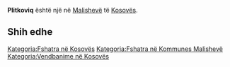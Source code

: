 {{Fshat në 
 | Emri                = Plitkoviq
 | EmriAlt                = 
 | NAME_SHORT_FORM=      
 | NAME_GENERIC=      
 | NAME_SORT_NAME_RO=      PLITKOVIQ
 | FULL_NAME_RO = Plitkoviq
 | FULL_NAME_ND_RO=Plitkoviq
 | SORT_NAME_RG=PLITKOVIQ
 | FULL_NAME_RG=Plitkoviq
 | FULL_NAME_ND_RG=Plitkoviq
 | SRP_NAME_SHORT_FORM=      
 | SRP_NAME_GENERIC=      
 | SRP_NAME_SORT_NAME_RO=      
 | SRP_FULL_NAME_RO = 
 | SRP_FULL_NAME_ND_RO=
 | SRP_SORT_NAME_RG=
 | SRP_FULL_NAME_RG=
 | SRP_FULL_NAME_ND_RG=
 | Emri (Rasa dhanore) = 
 | Figura              = 
 | Shteti              = Kosovo
 | Komuna              = Malishevë
 | Kodi postar         = 
 | Sipërfaqja          = 

 | Popullsia           = 

 | Regj. i popullsisë  = 
 | Dend. e popullsisë  = 
 | Faqja zyrtare       = 
 <!--- Koordinatat ----> 
 | Gjerësia            = 42.494722
 | Gjatësia            = 21.286667
 | Lartësia            = 
}}
'''Plitkoviq''' është një [[]] në [[Malishevë]] të [[Kosovës]].

<!-- == Gjeografia == -->
<!-- == Historia == -->
<!-- == Demografia == -->
== Shih edhe ==
{{Komuna Malishevë}}
{{Kosovo-Administrata-Cung}}

[[Kategoria:Fshatra në Kosovës]]
[[Kategoria:Fshatra në Kommunes Malishevë]]
[[Kategoria:Vendbanime në Kosovës]]